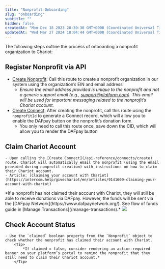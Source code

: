 ```yaml
---
title: "Nonprofit Onboarding"
slug: "onboarding"
subtitle: ""
hidden: false
createdAt: "Mon Dec 18 2023 20:30:30 GMT+0000 (Coordinated Universal Time)"
updatedAt: "Wed Mar 27 2024 18:04:44 GMT+0000 (Coordinated Universal Time)"
---
```


The following steps outline the process of onboarding a nonprofit organization to Chariot:

## Register Nonprofit via API

- [Create Nonprofit](/api-reference/nonprofits/create): Call this route to create a nonprofit organization in our system using the organization’s EIN and email address
    - *Ensure the email address provided is unique to the nonprofit and not a generic support email (e.g., support@platform.com). This email will be used for important messaging related to the nonprofit’s Chariot account.*
- [Create Connect](/api-reference/connects/create): After creating the nonprofit, call this route using the `nonprofitId` to generate a Connect record, which will allow you to enable the DAFpay button on the nonprofit’s donation form.
    - You only need to call this route once, save down the CID, which will allow you to render the DAFpay button

## Claim Chariot Account
    - Upon calling the [Create Connect](/api-reference/connects/create) route, Chariot will automatically email the nonprofit (using the email provided during nonprofit creation) with instructions on how to claim their Chariot account.
    - Article: [Claiming your account with Chariot](https://intercom.help/givechariot/en/articles/9141609-claiming-your-account-with-chariot)

<Note>
*If a nonprofit has not claimed their account with Chariot, they will still be able to receive donations via DAFpay.
However, the funds will be sent via the [DAFpay Network](https://www.dafpaynetwork.org/).
See flow of funds guide in [Manage Transactions](/manage-transactions).*
</Note>

<Frame caption="Claim account email from Chariot">
    <img src='../../images/claim-account-reference-gb.png' />
</Frame>

## Check Account Status
    - Use the `claimed` boolean property from the `Nonprofit` object to check whether the nonprofit has claimed their account with Chariot.
        <Tip>
            *If claimed = false, consider rendering an action-required banner on your platform’s portal to remind the nonprofit that they still need to claim their Chariot account.*
        </Tip>

